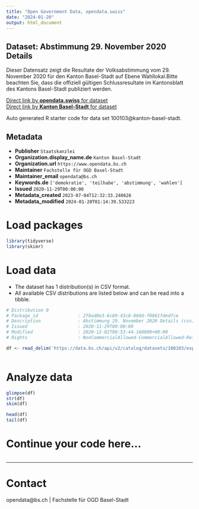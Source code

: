 ```yaml
---
title: "Open Government Data, opendata.swiss"
date: "2024-01-20"
output: html_document
---
```


## Dataset: Abstimmung 29. November 2020 Details

Dieser Datensatz zeigt die Resultate der Volksabstimmung vom 29. November 2020 für den Kanton Basel-Stadt auf Ebene Wahllokal.Bitte beachten Sie, dass die offiziell gültigen Schlussresultate im Kantonsblatt des Kantons Basel-Stadt publiziert werden. 

[Direct link by **opendata.swiss** for dataset](https://opendata.swiss/de/dataset/abstimmung-29-november-2020-details)<br>
[Direct link by **Kanton Basel-Stadt** for dataset](https://data.bs.ch/explore/dataset/100103/)

Auto generated R starter code for data set 100103@kanton-basel-stadt.

## Metadata

- **Publisher** `Staatskanzlei`
- **Organization.display_name.de** `Kanton Basel-Stadt`
- **Organization.url** `https://www.opendata.bs.ch`
- **Maintainer** `Fachstelle für OGD Basel-Stadt`
- **Maintainer_email** `opendata@bs.ch`
- **Keywords.de** `['demokratie', 'teilhabe', 'abstimmung', 'wahlen']`
- **Issued** `2020-11-29T00:00:00`
- **Metadata_created** `2023-07-04T12:32:33.240626`
- **Metadata_modified** `2024-01-20T01:14:39.533223`


# Load packages

```r

library(tidyverse)
library(skimr)

```

# Load data

-   The dataset has 1 distribution(s) in CSV format.
-   All available CSV distributions are listed below and can be read into a tibble.

```r

# Distribution 0
# Package_id               : 2f8ad8e3-6c89-43c8-860d-f0061fded7ce
# Description              : Abstimmung 29. November 2020 Details (csv)
# Issued                   : 2020-11-29T00:00:00
# Modified                 : 2020-12-02T08:53:44.160000+00:00
# Rights                   : NonCommercialAllowed-CommercialAllowed-ReferenceRequired

df <- read_delim('https://data.bs.ch/api/v2/catalog/datasets/100103/exports/csv')



```

# Analyze data

```r

glimpse(df)
str(df)
skim(df)

head(df)
tail(df)

```

# Continue your code here...

```r

```

------------------------------------------------------------------------

# Contact

opendata@bs.ch | Fachstelle für OGD Basel-Stadt
